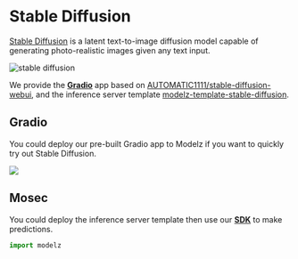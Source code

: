 # Stable Diffusion

[Stable Diffusion](https://github.com/Stability-AI/stablediffusion) is a latent text-to-image diffusion model capable of generating photo-realistic images given any text input.

![stable diffusion](./images/sd.png)

We provide the [**Gradio**](../frameworks/gradio) app based on [AUTOMATIC1111/stable-diffusion-webui](https://github.com/AUTOMATIC1111/stable-diffusion-webui), and the inference server template [modelz-template-stable-diffusion](https://github.com/tensorchord/modelz-template-mosec).

## Gradio

You could deploy our pre-built Gradio app to Modelz if you want to quickly try out Stable Diffusion.

![](./images/sd-gradio.png)

## Mosec

You could deploy the inference server template then use our [**SDK**](../sdk) to make predictions.

```python copy
import modelz
```
